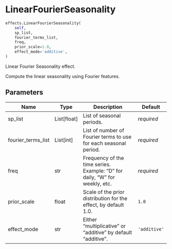 # LinearFourierSeasonality { #prophetverse.effects.LinearFourierSeasonality }

```python
effects.LinearFourierSeasonality(
    self,
    sp_list,
    fourier_terms_list,
    freq,
    prior_scale=1.0,
    effect_mode='additive',
)
```

Linear Fourier Seasonality effect.

Compute the linear seasonality using Fourier features.

## Parameters {.doc-section .doc-section-parameters}

| Name               | Type          | Description                                                                | Default      |
|--------------------|---------------|----------------------------------------------------------------------------|--------------|
| sp_list            | List\[float\] | List of seasonal periods.                                                  | _required_   |
| fourier_terms_list | List\[int\]   | List of number of Fourier terms to use for each seasonal period.           | _required_   |
| freq               | str           | Frequency of the time series. Example: "D" for daily, "W" for weekly, etc. | _required_   |
| prior_scale        | float         | Scale of the prior distribution for the effect, by default 1.0.            | `1.0`        |
| effect_mode        | str           | Either "multiplicative" or "additive" by default "additive".               | `'additive'` |